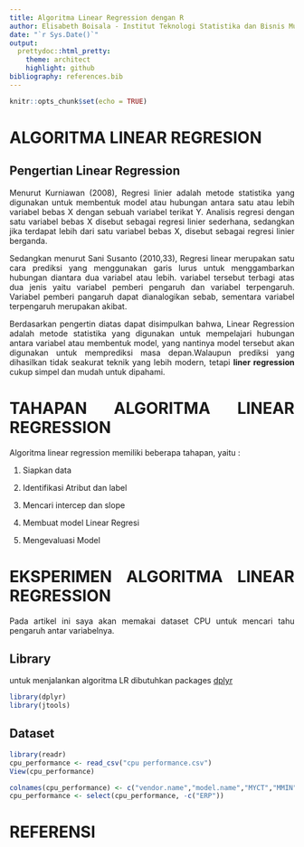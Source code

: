 ```yaml
---
title: Algoritma Linear Regression dengan R
author: Elisabeth Boisala - Institut Teknologi Statistika dan Bisnis Muhammadiyah Semarang
date: "`r Sys.Date()`"
output:
  prettydoc::html_pretty:
    theme: architect
    highlight: github
bibliography: references.bib
---
```


```{=html}
<style>
body{
text-align: justify}
</style>
```
```r
knitr::opts_chunk$set(echo = TRUE)
```

# ALGORITMA LINEAR REGRESION

## Pengertian Linear Regression

Menurut Kurniawan (2008), Regresi linier adalah metode statistika yang digunakan untuk membentuk model atau hubungan antara satu atau lebih variabel bebas X dengan sebuah variabel terikat Y. Analisis regresi dengan satu variabel bebas X disebut sebagai regresi linier sederhana, sedangkan jika terdapat lebih dari satu variabel bebas X, disebut sebagai regresi linier berganda.

Sedangkan menurut Sani Susanto (2010,33), Regresi linear merupakan satu cara prediksi yang menggunakan garis lurus untuk menggambarkan hubungan diantara dua variabel atau lebih. variabel tersebut terbagi atas dua jenis yaitu variabel pemberi pengaruh dan variabel terpengaruh. Variabel pemberi pangaruh dapat dianalogikan sebab, sementara variabel terpengaruh merupakan akibat.


Berdasarkan pengertin diatas dapat disimpulkan bahwa, Linear Regression adalah metode statistika yang digunakan untuk mempelajari hubungan antara variabel atau membentuk model, yang nantinya model tersebut akan digunakan untuk memprediksi masa depan.Walaupun prediksi yang dihasilkan tidak seakurat teknik yang lebih modern, tetapi **liner regression** cukup simpel dan mudah untuk dipahami.


# TAHAPAN ALGORITMA LINEAR REGRESSION

Algoritma linear regression memiliki beberapa tahapan, yaitu :

1.  Siapkan data

2.  Identifikasi Atribut dan label

3.  Mencari intercep dan slope

4.  Membuat model Linear Regresi

5.  Mengevaluasi Model

# EKSPERIMEN ALGORITMA LINEAR REGRESSION

Pada artikel ini saya akan memakai dataset CPU untuk mencari tahu pengaruh antar variabelnya.

## Library

untuk menjalankan algoritma LR dibutuhkan packages [dplyr](https://www.rdocumentation.org/packages/dplyr/versions/1.0.10)

```r
library(dplyr)
library(jtools)
```

## Dataset

```r
library(readr)
cpu_performance <- read_csv("cpu performance.csv")
View(cpu_performance)
```

```r
colnames(cpu_performance) <- c("vendor.name","model.name","MYCT","MMIN","MMAX","CACH","CHMIN","CHMAX","PRP","ERP")
cpu_performance <- select(cpu_performance, -c("ERP"))


```

# REFERENSI
